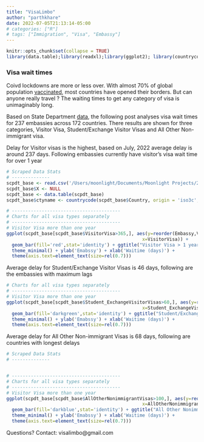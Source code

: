 ```yaml
---
title: "VisaLimbo"
author: "parthkhare"
date: 2022-07-05T21:13:14-05:00
# categories: ["R"]
# tags: ["Immigration", "Visa", "Embassy"]
---
```


```r
knitr::opts_chunk$set(collapse = TRUE)
library(data.table);library(readxl);library(ggplot2); library(countrycode)
```

### Visa wait times
Coivd lockdowns are more or less over. With almost 70% of global population [vaccinated](%22https://www.nytimes.com/interactive/2021/world/covid-vaccinations-tracker.html%22), most countries have opened their borders. But can anyone really travel ? The waiting times to get any category of visa is unimaginably long. 


Based on State Department [data](https://travel.state.gov/content/travel/en/us-visas/visa-information-resources/wait-times.html), the following post analyses visa wait times for 237 embassies across 172 countries. There results are shown for three categories, Visitor Visa, Student/Exchange Visitor Visas and All Other Non-immigrant visa. 


Delay for Visitor visas is the highest, based on July, 2022 average delay is around 237 days. Following embassies currently have visitor's visa wait time for over 1 year

```r
# Scraped Data Stats
# --------------
scpdt_base <- read.csv('/Users/moonlight/Documents/Moonlight Projects/2022/Visa Limbo/Data/visascraped_base_mapped.csv')
scpdt_base$X <- NULL
scpdt_base <- data.table(scpdt_base)
scpdt_base$ctyname <- countrycode(scpdt_base$Country, origin = 'iso3c', destination = 'country.name')

# ----------------------------------------
# Charts for all visa types separately
# ----------------------------------------
# Visitor Visa more than one year
ggplot(scpdt_base[scpdt_base$VisitorVisa>365,], aes(y=reorder(Embassy,VisitorVisa), 
                                                  x=VisitorVisa)) +
  geom_bar(fill='red',stat='identity') + ggtitle("Visitor Visa > 1 year") +  
  theme_minimal() + ylab('Emabssy') + xlab('Waitime (days)') +
  theme(axis.text=element_text(size=rel(0.7)))

```

Average delay for Student/Exchange Visitor Visas is 46 days, following are the embassies with maximum lags
```r

# Charts for all visa types separately
# ----------------------------------------
# Visitor Visa more than one year
ggplot(scpdt_base[scpdt_base$Student_ExchangeVisitorVisas>60,], aes(y=reorder(Embassy,Student_ExchangeVisitorVisas), 
                                                  x=Student_ExchangeVisitorVisas)) +
  geom_bar(fill='darkgreen',stat='identity') + ggtitle("Student/Exchange Visitor Visas") +  
  theme_minimal() + ylab('Emabssy') + xlab('Waitime (days)') +
  theme(axis.text=element_text(size=rel(0.7)))
```



Average delay for All Other Non-immigrant Visas is 68 days, following are countries with longest delays
```r
# Scraped Data Stats
# --------------


# ----------------------------------------
# Charts for all visa types separately
# ----------------------------------------
# Visitor Visa more than one year
ggplot(scpdt_base[scpdt_base$AllOtherNonimmigrantVisas>100,], aes(y=reorder(Embassy,AllOtherNonimmigrantVisas), 
                                                  x=AllOtherNonimmigrantVisas)) +
  geom_bar(fill='darkblue',stat='identity') + ggtitle("All Other Nonimmigrant Visas") +  
  theme_minimal() + ylab('Emabssy') + xlab('Waitime (days)') +
  theme(axis.text=element_text(size=rel(0.7)))
```





<!-- The lag is consistent across all visa categories -->
<!-- ```{r scpdt_cty, echo=FALSE, warning=FALSE} -->
<!-- # Charts for all visa types combined -->
<!-- # ---------------------------------------- -->
<!-- # reshape data -->
<!-- scpct_res <- melt(scpdt_cty, measure.vars = c( "VisitorVisa","Student_ExchangeVisitorVisas", -->
<!--                                                "AllOtherNonimmigrantVisas"), -->
<!--                   variable.name = "Visatype", value.name = "Waittime_days") -->
<!-- scpct_res <- scpct_res[!is.na(scpct_res$Waittime_days),] -->

<!-- # Subset top countries manually -->
<!-- rem_cty <- c('Papua New Guinea','Micronesia (Federated States of)','Timor-Leste','Poland', -->
<!--              'Burundi','Hong Kong SAR China','Brunei','Bosnia & Herzegovina','Cambodia', -->
<!--              'Latvia','Angola','Eritrea','Fiji','Chad','Suriname','Curaçao','Turkmenistan', -->
<!--              'Oman','Mali','Trinidad & Tobago','Senegal','Eswatini','Equatorial Guinea', -->
<!--              'Gabon','Togo','Madagascar','Benin','Guatemala','Cape Verde','Sierra Leone', -->
<!--              'Mauritania','Kuwait') -->
<!-- scpct_sub <- scpct_res[!scpct_res$ctyname %in% rem_cty,] -->


<!-- # CI: geom bar for all countries -->
<!-- ggplot(scpct_sub,aes(x=reorder(ctyname, Waittime_days, FUN=sum),y=Waittime_days/7.019)) +  -->
<!--   geom_bar(stat='identity', aes(fill = Visatype)) + coord_flip() + theme_minimal() +    -->
<!--   ggtitle("US Visa Waitime") +  xlab('Country') + ylab('Waitime (weeks)') +  -->
<!--   facet_grid(cols = vars(Visatype)) +  -->
<!--   theme(axis.text = element_text(family = "Courier", size = (6)), -->
<!--         axis.text.x=element_text(size=rel(0.7)), legend.position="none") -->
<!-- ``` -->


Questions?
Contact: visalimbo@gmail.com












<!-- Average lag by different visa types -->

<!-- ```{r scpdt_base, echo=FALSE, warning=FALSE} -->
<!-- # Average delay across all categories of visa: by embassies -->
<!-- # ---------------------------------------- -->
<!-- scrpie <- scpdt_base[,.(Visitor = mean(VisitorVisa, na.rm=T), -->
<!--                            Student_Exchange_Visitor=mean(Student_ExchangeVisitorVisas, na.rm=T), -->
<!--                            Other_Nonimmigrant=mean(AllOtherNonimmigrantVisas,na.rm=T))] -->

<!-- scrpiedt <-  melt(scrpie, measure.vars = c( "Visitor","Student_Exchange_Visitor", -->
<!--                                             "Other_Nonimmigrant"), -->
<!--                   variable.name = "Visatype", value.name = "Waittime_days") -->

<!-- scrpiedt$prop <-  scrpiedt$Waittime_days/sum(scrpiedt$Waittime_days) -->
<!-- scrpiedt$prop <- scrpiedt$prop*100 -->
<!-- scrpiedt$ypos <- cumsum(scrpiedt$prop)- 0.5*scrpiedt$prop  -->

<!-- # Basic piechart -->
<!-- ggplot(scrpiedt, aes(x="", y=prop, fill=Visatype)) + -->
<!--   geom_bar(stat="identity", width=1, color="white") +  xlab('') +  -->
<!--   coord_polar("y", start=0) + theme_void() + -->
<!--   geom_text(aes(y=prop+3, label = paste0(round(prop,0),'%')), color = "white", size=3) -->
<!-- ``` -->